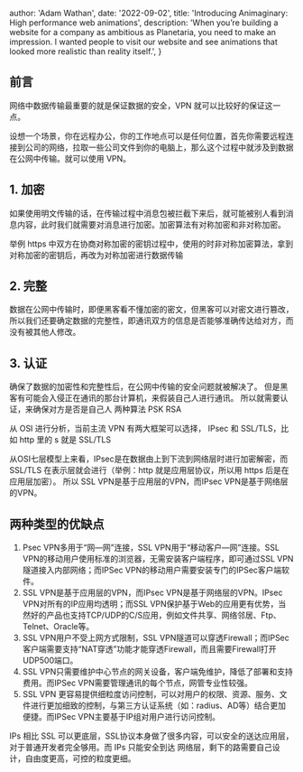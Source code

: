 
  author: 'Adam Wathan',
  date: '2022-09-02',
  title: 'Introducing Animaginary: High performance web animations',
  description:
    'When you’re building a website for a company as ambitious as Planetaria, you need to make an impression. I wanted people to visit our website and see animations that looked more realistic than reality itself.',
}



## 前言
网络中数据传输最重要的就是保证数据的安全，VPN 就可以比较好的保证这一点。

设想一个场景，你在远程办公，你的工作地点可以是任何位置，首先你需要远程连接到公司的网络，拉取一些公司文件到你的电脑上，那么这个过程中就涉及到数据在公网中传输。就可以使用 VPN。

## 1. 加密
如果使用明文传输的话，在传输过程中消息包被拦截下来后，就可能被别人看到消息内容，此时我们就需要对消息进行加密。加密算法有对称加密和非对称加密。

举例 https 中双方在协商对称加密的密钥过程中，使用的时非对称加密算法，拿到对称加密的密钥后，再改为对称加密进行数据传输
## 2. 完整
数据在公网中传输时，即便黑客看不懂加密的密文，但黑客可以对密文进行篡改，所以我们还要确定数据的完整性，即通讯双方的信息是否能够准确传达给对方，而没有被其他人修改。

## 3. 认证
确保了数据的加密性和完整性后，在公网中传输的安全问题就被解决了。
但是黑客有可能会入侵正在通讯的那台计算机，来假装自己人进行通讯。
所以就需要认证，来确保对方是否是自己人
两种算法 PSK RSA

从 OSI 进行分析，当前主流 VPN 有两大框架可以选择， IPsec 和 SSL/TLS，比如 http 里的 s 就是 SSL/TLS

从OSI七层模型上来看，IPsec是在数据由上到下流到网络层时进行加密解密，而 SSL/TLS 在表示层就会进行（举例：http 就是应用层协议，所以用 https 后是在应用层加密）。
所以 SSL VPN是基于应用层的VPN，而IPsec VPN是基于网络层的VPN。

## 两种类型的优缺点

  1. Psec VPN多用于“网—网”连接，SSL VPN用于“移动客户—网”连接。SSL VPN的移动用户使用标准的浏览器，无需安装客户端程序，即可通过SSL VPN隧道接入内部网络；而IPSec VPN的移动用户需要安装专门的IPSec客户端软件。
  2. SSL VPN是基于应用层的VPN，而IPsec VPN是基于网络层的VPN。IPsec VPN对所有的IP应用均透明；而SSL VPN保护基于Web的应用更有优势，当然好的产品也支持TCP/UDP的C/S应用，例如文件共享、网络邻居、Ftp、Telnet、Oracle等。
  3. SSL VPN用户不受上网方式限制，SSL VPN隧道可以穿透Firewall；而IPSec客户端需要支持“NAT穿透”功能才能穿透Firewall，而且需要Firewall打开UDP500端口。
  4. SSL VPN只需要维护中心节点的网关设备，客户端免维护，降低了部署和支持费用。而IPSec VPN需要管理通讯的每个节点，网管专业性较强。
  5. SSL VPN 更容易提供细粒度访问控制，可以对用户的权限、资源、服务、文件进行更加细致的控制，与第三方认证系统（如：radius、AD等）结合更加便捷。而IPSec VPN主要基于IP组对用户进行访问控制。

IPs 相比 SSL 可以更底层，SSL协议本身做了很多内容，可以安全的送达应用层，对于普通开发者完全够用。而 IPs 只能安全到达 网络层，剩下的路需要自己设计，自由度更高，可控的粒度更细。
